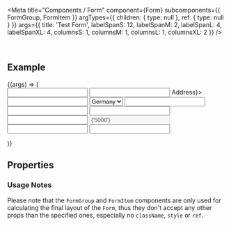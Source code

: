 
<Meta
  title="Components / Form"
  component={Form}
  subcomponents={{ FormGroup, FormItem }}
  argTypes={{ children: { type: null }, ref: { type: null } }}
  args={{
    title: 'Test Form',
    labelSpanS: 12,
    labelSpanM: 2,
    labelSpanL: 4,
    labelSpanXL: 4,
    columnsS: 1,
    columnsM: 1,
    columnsL: 1,
    columnsXL: 2
  }}
/>

<DocsHeader />

<br />

## Example

<Canvas>
  <Story name="Default">
    {(args) => (
      <Form {...args} title={args.title}>
        <FormItem label={'Sole Form Item'}>
          <Input type={InputType.Text} />
        </FormItem>
        <FormGroup title={'Personal Data'}>
          <FormItem label={'Name'}>
            <Input type={InputType.Text} />
          </FormItem>
          <FormItem label={<Label>Address</Label>}>
            <Input type={InputType.Text} />
          </FormItem>
          <FormItem label={'Country'}>
            <Select>
              <Option>Germany</Option>
              <Option>France</Option>
              <Option>Italy</Option>
            </Select>
          </FormItem>
          <FormItem label={'Home address'}>
            <CheckBox checked />
          </FormItem>
        </FormGroup>
        <FormGroup title={'Company Data'}>
          <FormItem label={'Company Name'}>
            <Input type={InputType.Text} />
          </FormItem>
          <FormItem label={'Company Address'}>
            <Input type={InputType.Text} />
          </FormItem>
          <FormItem label={'Company City'}>
            <Input type={InputType.Text} />
          </FormItem>
          <FormItem label={'Company Country'}>
            <Input type={InputType.Text} />
          </FormItem>
          <FormItem label={'Number of Employees'}>
            <Input type={InputType.Number} value={'5000'} disabled />
          </FormItem>
          <FormItem label={'Member of Partner Network'}>
            <CheckBox checked />
          </FormItem>
        </FormGroup>
        <FormGroup title={'Marketing Data'}>
          <FormItem label={'Email'}>
            <Input type={InputType.Email} />
          </FormItem>
          <FormItem label="Company Email">
            <Input type={InputType.Email} />
          </FormItem>
          <FormItem label="I want to receive the newsletter">
            <CheckBox />
          </FormItem>
        </FormGroup>
      </Form>
    )}
  </Story>
</Canvas>

## Properties

<ArgsTable story="." />

### Usage Notes

Please note that the `FormGroup` and `FormItem` components are only used for calculating the final layout of the `Form`,
thus they don't accept any other props than the specified ones, especially no `className`, `style` or `ref`.
